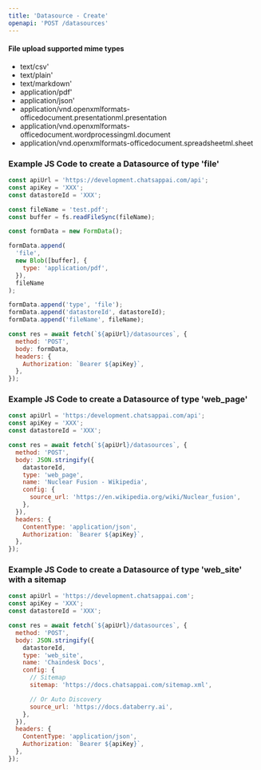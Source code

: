 ```yaml
---
title: 'Datasource - Create'
openapi: 'POST /datasources'
---
```


#### File upload supported mime types

- text/csv'
- text/plain'
- text/markdown'
- application/pdf'
- application/json'
- application/vnd.openxmlformats-officedocument.presentationml.presentation
- application/vnd.openxmlformats-officedocument.wordprocessingml.document
- application/vnd.openxmlformats-officedocument.spreadsheetml.sheet

### Example JS Code to create a Datasource of type 'file'

```js
const apiUrl = 'https://development.chatsappai.com/api';
const apiKey = 'XXX';
const datastoreId = 'XXX';

const fileName = 'test.pdf';
const buffer = fs.readFileSync(fileName);

const formData = new FormData();

formData.append(
  'file',
  new Blob([buffer], {
    type: 'application/pdf',
  }),
  fileName
);

formData.append('type', 'file');
formData.append('datastoreId', datastoreId);
formData.append('fileName', fileName);

const res = await fetch(`${apiUrl}/datasources`, {
  method: 'POST',
  body: formData,
  headers: {
    Authorization: `Bearer ${apiKey}`,
  },
});
```

### Example JS Code to create a Datasource of type 'web_page'

```js
const apiUrl = 'https:/development.chatsappai.com/api';
const apiKey = 'XXX';
const datastoreId = 'XXX';

const res = await fetch(`${apiUrl}/datasources`, {
  method: 'POST',
  body: JSON.stringify({
    datastoreId,
    type: 'web_page',
    name: 'Nuclear Fusion - Wikipedia',
    config: {
      source_url: 'https://en.wikipedia.org/wiki/Nuclear_fusion',
    },
  }),
  headers: {
    ContentType: 'application/json',
    Authorization: `Bearer ${apiKey}`,
  },
});
```

### Example JS Code to create a Datasource of type 'web_site' with a sitemap

```js
const apiUrl = 'https://development.chatsappai.com';
const apiKey = 'XXX';
const datastoreId = 'XXX';

const res = await fetch(`${apiUrl}/datasources`, {
  method: 'POST',
  body: JSON.stringify({
    datastoreId,
    type: 'web_site',
    name: 'Chaindesk Docs',
    config: {
      // Sitemap
      sitemap: 'https://docs.chatsappai.com/sitemap.xml',

      // Or Auto Discovery
      source_url: 'https://docs.databerry.ai',
    },
  }),
  headers: {
    ContentType: 'application/json',
    Authorization: `Bearer ${apiKey}`,
  },
});
```
